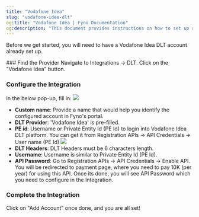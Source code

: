 ```yaml
---
title: "Vodafone Idea"
slug: "vodafone-idea-dlt"
og:title: "Vodafone Idea | Fyno Documentation"
og:description: "This document provides instructions on how to set up a Vodafone Idea DLT account in Fyno's portal by navigating to Integrations -> DLT and filling in the required information."
---
```


Before we get started, you will need to have a Vodafone Idea DLT account already set up.

<Steps>
### Find the Provider
Navigate to Integrations -> DLT. Click on the "Vodafone Idea" button.

### Configure the Integration

In the below pop-up, fill in:
![](/images/dlt_vodafone_integration.png)

- **Custom name**: Provide a name that would help you identify the configured account in Fyno's portal.
- **DLT Provider**: 'Vodafone Idea' is pre-filled.
- **PE id**: Username or Private Entity Id (PE Id) to login into Vodafone Idea DLT platform. You can get it from Registration APIs -> API Credentials -> User name (PE Id)
  ![](/images/dlt_vodofone_config.png)
- **DLT Headers**: DLT Headers must be 6 characters length.
- **Username**: Username is similar to Private Entity Id (PE Id).
- **API Password**: Go to Registration APIs -> API Credentials -> Enable API. You will be redirected to payment page, where you need to pay 10K (per year) for using this API. Once its done, you will see API Password which you need to configure in the Integration.

### Complete the Integration

Click on "Add Account" once done, and you are all set!

</Steps>
